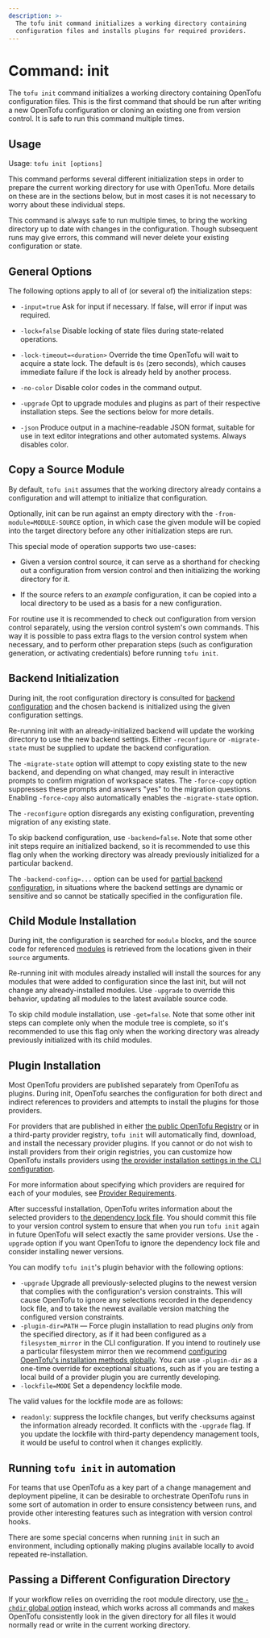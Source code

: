 ```yaml
---
description: >-
  The tofu init command initializes a working directory containing
  configuration files and installs plugins for required providers.
---
```


# Command: init

The `tofu init` command initializes a working directory
containing OpenTofu configuration files. This is the first command that should
be run after writing a new OpenTofu configuration or cloning an existing one
from version control. It is safe to run this command multiple times.

## Usage

Usage: `tofu init [options]`

This command performs several different initialization steps in order to
prepare the current working directory for use with OpenTofu. More details on
these are in the sections below, but in most cases it is not necessary to worry
about these individual steps.

This command is always safe to run multiple times, to bring the working
directory up to date with changes in the configuration. Though subsequent runs
may give errors, this command will never delete your existing configuration or
state.

## General Options

The following options apply to all of (or several of) the initialization steps:

* `-input=true` Ask for input if necessary. If false, will error if
  input was required.

* `-lock=false` Disable locking of state files during state-related operations.

* `-lock-timeout=<duration>` Override the time OpenTofu will wait to acquire
  a state lock. The default is `0s` (zero seconds), which causes immediate
  failure if the lock is already held by another process.

* `-no-color` Disable color codes in the command output.

* `-upgrade` Opt to upgrade modules and plugins as part of their respective
  installation steps. See the sections below for more details.

* `-json` Produce output in a machine-readable JSON format, suitable for use
  in text editor integrations and other automated systems. Always disables color.

## Copy a Source Module

By default, `tofu init` assumes that the working directory already
contains a configuration and will attempt to initialize that configuration.

Optionally, init can be run against an empty directory with the
`-from-module=MODULE-SOURCE` option, in which case the given module will be
copied into the target directory before any other initialization steps are
run.

This special mode of operation supports two use-cases:

* Given a version control source, it can serve as a shorthand for checking out
  a configuration from version control and then initializing the working directory
  for it.

* If the source refers to an _example_ configuration, it can be copied into
  a local directory to be used as a basis for a new configuration.

For routine use it is recommended to check out configuration from version
control separately, using the version control system's own commands. This way
it is possible to pass extra flags to the version control system when necessary,
and to perform other preparation steps (such as configuration generation, or
activating credentials) before running `tofu init`.

## Backend Initialization

During init, the root configuration directory is consulted for
[backend configuration](../../language/settings/backends/configuration.mdx) and the chosen backend
is initialized using the given configuration settings.

Re-running init with an already-initialized backend will update the working
directory to use the new backend settings. Either `-reconfigure` or
`-migrate-state` must be supplied to update the backend configuration.

The `-migrate-state` option will attempt to copy existing state to the new
backend, and depending on what changed, may result in interactive prompts to
confirm migration of workspace states.  The `-force-copy` option suppresses
these prompts and answers "yes" to the migration questions.
Enabling `-force-copy` also automatically enables the `-migrate-state` option.

The `-reconfigure` option disregards any existing configuration, preventing
migration of any existing state.

To skip backend configuration, use `-backend=false`. Note that some other init
steps require an initialized backend, so it is recommended to use this flag only
when the working directory was already previously initialized for a particular
backend.

The `-backend-config=...` option can be used for
[partial backend configuration](../../language/settings/backends/configuration.mdx#partial-configuration),
in situations where the backend settings are dynamic or sensitive and so cannot
be statically specified in the configuration file.

## Child Module Installation

During init, the configuration is searched for `module` blocks, and the source
code for referenced [modules](../../language/modules/develop/index.mdx) is retrieved from the locations
given in their `source` arguments.

Re-running init with modules already installed will install the sources for
any modules that were added to configuration since the last init, but will not
change any already-installed modules. Use `-upgrade` to override this behavior,
updating all modules to the latest available source code.

To skip child module installation, use `-get=false`. Note that some other init
steps can complete only when the module tree is complete, so it's recommended
to use this flag only when the working directory was already previously
initialized with its child modules.

## Plugin Installation

Most OpenTofu providers are published separately from OpenTofu as plugins.
During init, OpenTofu searches the configuration for both direct and indirect
references to providers and attempts to install the plugins for those providers.

For providers that are published in either
[the public OpenTofu Registry](https://registry.opentofu.org/) or in a
third-party provider registry, `tofu init` will automatically find,
download, and install the necessary provider plugins. If you cannot or do not
wish to install providers from their origin registries, you can customize how
OpenTofu installs providers using
[the provider installation settings in the CLI configuration](../../cli/config/config-file.mdx#provider-installation).

For more information about specifying which providers are required for each
of your modules, see [Provider Requirements](../../language/providers/requirements.mdx).

After successful installation, OpenTofu writes information about the selected
providers to [the dependency lock file](../../language/files/dependency-lock.mdx).
You should commit this file to your version control system to ensure that
when you run `tofu init` again in future OpenTofu will select exactly
the same provider versions. Use the `-upgrade` option if you want OpenTofu
to ignore the dependency lock file and consider installing newer versions.

You can modify `tofu init`'s plugin behavior with the following options:

* `-upgrade` Upgrade all previously-selected plugins to the newest version
  that complies with the configuration's version constraints. This will
  cause OpenTofu to ignore any selections recorded in the dependency lock
  file, and to take the newest available version matching the configured
  version constraints.
* `-plugin-dir=PATH` — Force plugin installation to read plugins _only_ from
  the specified directory, as if it had been configured as a `filesystem_mirror`
  in the CLI configuration. If you intend to routinely use a particular
  filesystem mirror then we recommend
  [configuring OpenTofu's installation methods globally](../../cli/config/config-file.mdx#provider-installation).
  You can use `-plugin-dir` as a one-time override for exceptional situations,
  such as if you are testing a local build of a provider plugin you are
  currently developing.
* `-lockfile=MODE` Set a dependency lockfile mode.

The valid values for the lockfile mode are as follows:

* `readonly`: suppress the lockfile changes, but verify checksums against the
  information already recorded. It conflicts with the `-upgrade` flag. If you
  update the lockfile with third-party dependency management tools, it would be
  useful to control when it changes explicitly.

## Running `tofu init` in automation

For teams that use OpenTofu as a key part of a change management and
deployment pipeline, it can be desirable to orchestrate OpenTofu runs in some
sort of automation in order to ensure consistency between runs, and provide
other interesting features such as integration with version control hooks.

There are some special concerns when running `init` in such an environment,
including optionally making plugins available locally to avoid repeated
re-installation.

## Passing a Different Configuration Directory

If your workflow relies on overriding
the root module directory, use
[the `-chdir` global option](../../cli/commands/index.mdx#switching-working-directory-with-chdir)
instead, which works across all commands and makes OpenTofu consistently look
in the given directory for all files it would normally read or write in the
current working directory.
